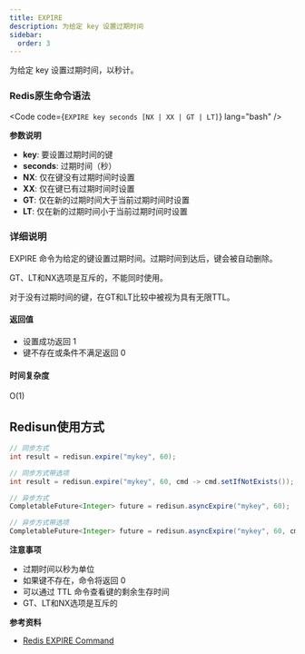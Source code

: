 ```yaml
---
title: EXPIRE
description: 为给定 key 设置过期时间
sidebar:
  order: 3
---
```



为给定 key 设置过期时间，以秒计。

### Redis原生命令语法

<Code code={`EXPIRE key seconds [NX | XX | GT | LT]`} lang="bash" />

**参数说明**

- **key**: 要设置过期时间的键
- **seconds**: 过期时间（秒）
- **NX**: 仅在键没有过期时间时设置
- **XX**: 仅在键已有过期时间时设置
- **GT**: 仅在新的过期时间大于当前过期时间时设置
- **LT**: 仅在新的过期时间小于当前过期时间时设置

### 详细说明

EXPIRE 命令为给定的键设置过期时间。过期时间到达后，键会被自动删除。

GT、LT和NX选项是互斥的，不能同时使用。

对于没有过期时间的键，在GT和LT比较中被视为具有无限TTL。

#### 返回值

- 设置成功返回 1
- 键不存在或条件不满足返回 0

#### 时间复杂度

O(1)

## Redisun使用方式

```java
// 同步方式
int result = redisun.expire("mykey", 60);

// 同步方式带选项
int result = redisun.expire("mykey", 60, cmd -> cmd.setIfNotExists());

// 异步方式
CompletableFuture<Integer> future = redisun.asyncExpire("mykey", 60);

// 异步方式带选项
CompletableFuture<Integer> future = redisun.asyncExpire("mykey", 60, cmd -> cmd.setIfExists());
```

**注意事项**

- 过期时间以秒为单位
- 如果键不存在，命令将返回 0
- 可以通过 TTL 命令查看键的剩余生存时间
- GT、LT和NX选项是互斥的

**参考资料**

- [Redis EXPIRE Command](https://redis.io/commands/expire/)
